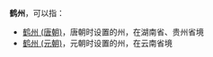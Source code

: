 '''鹤州'''，可以指：
*[[鹤州_(唐朝)|鹤州 (唐朝)]]，唐朝时设置的州，在湖南省、贵州省境
*[[鹤州_(元朝)|鹤州 (元朝)]]，元朝时设置的州，在云南省境

{{Disambig|Cat=二字中国州名消歧义|H}}